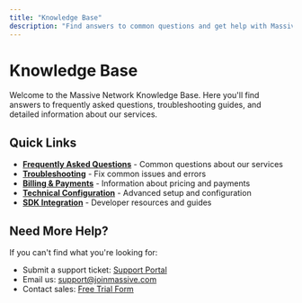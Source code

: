 ```yaml
---
title: "Knowledge Base"
description: "Find answers to common questions and get help with Massive Network services"
---
```


# Knowledge Base

Welcome to the Massive Network Knowledge Base. Here you'll find answers to frequently asked questions, troubleshooting guides, and detailed information about our services.

## Quick Links

- **[Frequently Asked Questions](/kb/faq)** - Common questions about our services
- **[Troubleshooting](/kb/troubleshooting)** - Fix common issues and errors
- **[Billing & Payments](/kb/billing)** - Information about pricing and payments
- **[Technical Configuration](/kb/technical)** - Advanced setup and configuration
- **[SDK Integration](/kb/sdk)** - Developer resources and guides

## Need More Help?

If you can't find what you're looking for:

- Submit a support ticket: [Support Portal](https://forms.fillout.com/t/p8dRqBYs58us)
- Email us: [support@joinmassive.com](mailto:support@joinmassive.com)
- Contact sales: [Free Trial Form](https://www.joinmassive.com/free-trial)
